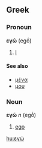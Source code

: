 ==Greek==
===Pronoun===
'''εγώ''' (egṓ)

# [[I]]

====See also====
*[[μένα]]
*[[μου]]

===Noun===
'''εγώ''' ''n'' (egṓ)

# [[ego]]

[[hu:εγώ]]